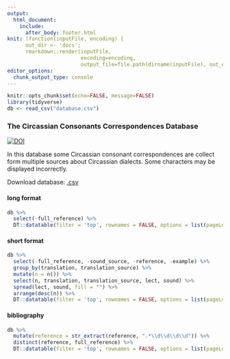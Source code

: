 ```yaml
---
output: 
  html_document:
    include:
      after_body: footer.html
knit: (function(inputFile, encoding) { 
      out_dir <- 'docs';
      rmarkdown::render(inputFile,
                        encoding=encoding, 
                        output_file=file.path(dirname(inputFile), out_dir, 'index.html')) })
editor_options: 
  chunk_output_type: console
---
```


```r
knitr::opts_chunk$set(echo=FALSE, message=FALSE)
library(tidyverse)
db <- read_csv("database.csv")
```

###  The Circassian Consonants Correspondences Database {.tabset .tabset-fade .tabset-pills}

[![DOI](https://zenodo.org/badge/171631663.svg)](https://zenodo.org/badge/latestdoi/171631663)

In this database some Circassian consonant correspondences are collect form multiple sources about Circassian dialects. Some characters may be displayed incorrectly.

Download database: [.csv](https://raw.githubusercontent.com/agricolamz/cccd/master/database.csv)

#### long format
```r
db %>% 
  select(-full_reference) %>% 
  DT::datatable(filter = 'top', rownames = FALSE, options = list(pageLength = 20, dom = 'tip'), escape = FALSE)
```

#### short format
```r
db %>% 
  select(-full_reference, -sound_source, -reference, -example) %>% 
  group_by(translation, translation_source) %>% 
  mutate(n = n()) %>% 
  select(n, translation, translation_source, lect, sound) %>% 
  spread(lect, sound, fill = "") %>% 
  arrange(desc(n)) %>% 
  DT::datatable(filter = 'top', rownames = FALSE, options = list(pageLength = 20, dom = 'tip'), escape = FALSE)
```

#### bibliography 
```r
db %>% 
  mutate(reference = str_extract(reference, ".*\\d\\d\\d\\d")) %>% 
  distinct(reference, full_reference) %>% 
  DT::datatable(filter = 'top', rownames = FALSE, options = list(pageLength = 20, dom = 'tip'), escape = FALSE)
```
